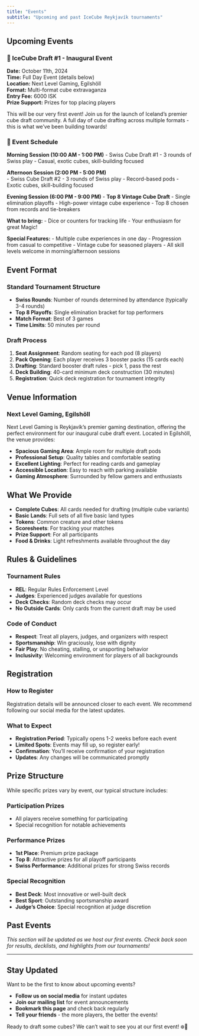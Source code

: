 ```yaml
---
title: "Events"
subtitle: "Upcoming and past IceCube Reykjavík tournaments"
---
```


## Upcoming Events

::: {.event-card}
### 🧊 IceCube Draft #1 - Inaugural Event
**Date:** October 11th, 2024  
**Time:** Full Day Event (details below)  
**Location:** Next Level Gaming, Egilshöll  
**Format:** Multi-format cube extravaganza  
**Entry Fee:** 6000 ISK  
**Prize Support:** Prizes for top placing players

This will be our very first event! Join us for the launch of Iceland's premier cube draft community. A full day of cube drafting across multiple formats - this is what we've been building towards!

### 📅 Event Schedule

**Morning Session (10:00 AM - 1:00 PM)**
- Swiss Cube Draft #1
- 3 rounds of Swiss play
- Casual, exotic cubes, skill-building focused

**Afternoon Session (2:00 PM - 5:00 PM)**  
- Swiss Cube Draft #2
- 3 rounds of Swiss play
- Record-based pods
- Exotic cubes, skill-building focused

**Evening Session (6:00 PM - 9:00 PM)**
- **Top 8 Vintage Cube Draft**
- Single elimination playoffs
- High-power vintage cube experience
- Top 8 chosen from records and tie-breakers

**What to bring:**
- Dice or counters for tracking life
- Your enthusiasm for great Magic!

**Special Features:**
- Multiple cube experiences in one day
- Progression from casual to competitive
- Vintage cube for seasoned players
- All skill levels welcome in morning/afternoon sessions
:::

## Event Format

### Standard Tournament Structure
- **Swiss Rounds**: Number of rounds determined by attendance (typically 3-4 rounds)
- **Top 8 Playoffs**: Single elimination bracket for top performers
- **Match Format**: Best of 3 games
- **Time Limits**: 50 minutes per round

### Draft Process
1. **Seat Assignment**: Random seating for each pod (8 players)
2. **Pack Opening**: Each player receives 3 booster packs (15 cards each)
3. **Drafting**: Standard booster draft rules - pick 1, pass the rest
4. **Deck Building**: 40-card minimum deck construction (30 minutes)
5. **Registration**: Quick deck registration for tournament integrity

## Venue Information

### Next Level Gaming, Egilshöll

Next Level Gaming is Reykjavík's premier gaming destination, offering the perfect environment for our inaugural cube draft event. Located in Egilshöll, the venue provides:

- **Spacious Gaming Area**: Ample room for multiple draft pods
- **Professional Setup**: Quality tables and comfortable seating
- **Excellent Lighting**: Perfect for reading cards and gameplay
- **Accessible Location**: Easy to reach with parking available
- **Gaming Atmosphere**: Surrounded by fellow gamers and enthusiasts

## What We Provide

- **Complete Cubes**: All cards needed for drafting (multiple cube variants)
- **Basic Lands**: Full sets of all five basic land types
- **Tokens**: Common creature and other tokens
- **Scoresheets**: For tracking your matches
- **Prize Support**: For all participants
- **Food & Drinks**: Light refreshments available throughout the day

## Rules & Guidelines

### Tournament Rules
- **REL**: Regular Rules Enforcement Level
- **Judges**: Experienced judges available for questions
- **Deck Checks**: Random deck checks may occur
- **No Outside Cards**: Only cards from the current draft may be used

### Code of Conduct
- **Respect**: Treat all players, judges, and organizers with respect
- **Sportsmanship**: Win graciously, lose with dignity
- **Fair Play**: No cheating, stalling, or unsporting behavior
- **Inclusivity**: Welcoming environment for players of all backgrounds

## Registration

### How to Register
Registration details will be announced closer to each event. We recommend following our social media for the latest updates.

### What to Expect
- **Registration Period**: Typically opens 1-2 weeks before each event
- **Limited Spots**: Events may fill up, so register early!
- **Confirmation**: You'll receive confirmation of your registration
- **Updates**: Any changes will be communicated promptly

## Prize Structure

While specific prizes vary by event, our typical structure includes:

### Participation Prizes
- All players receive something for participating
- Special recognition for notable achievements

### Performance Prizes
- **1st Place**: Premium prize package
- **Top 8**: Attractive prizes for all playoff participants  
- **Swiss Performance**: Additional prizes for strong Swiss records

### Special Recognition
- **Best Deck**: Most innovative or well-built deck
- **Best Sport**: Outstanding sportsmanship award
- **Judge's Choice**: Special recognition at judge discretion

## Past Events

*This section will be updated as we host our first events. Check back soon for results, decklists, and highlights from our tournaments!*

---

## Stay Updated

Want to be the first to know about upcoming events?

- **Follow us on social media** for instant updates
- **Join our mailing list** for event announcements  
- **Bookmark this page** and check back regularly
- **Tell your friends** - the more players, the better the events!

Ready to draft some cubes? We can't wait to see you at our first event! ❄️🎯
